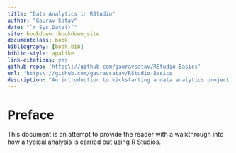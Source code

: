 ```yaml
--- 
title: "Data Analytics in RStudio"
author: "Gaurav Satav"
date: "`r Sys.Date()`"
site: bookdown::bookdown_site
documentclass: book
bibliography: [book.bib]
biblio-style: apalike
link-citations: yes
github-repo: 'https\://github.com/gauravsatav/RStudio-Basics'
url: 'https\://github.com/gauravsatav/RStudio-Basics'
description: "An introduction to kickstarting a data analytics project in R Studio"
---
```


# Preface {-}

This document is an attempt to provide the reader with a walkthrough into how a typical analysis is carried out using R Studios.
